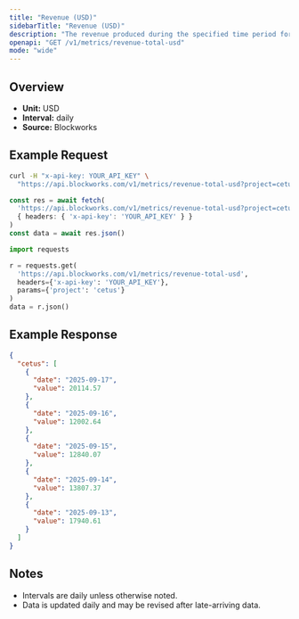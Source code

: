 ```yaml
---
title: "Revenue (USD)"
sidebarTitle: "Revenue (USD)"
description: "The revenue produced during the specified time period for given project."
openapi: "GET /v1/metrics/revenue-total-usd"
mode: "wide"
---
```


## Overview

- **Unit:** USD
- **Interval:** daily
- **Source:** Blockworks

## Example Request

<CodeGroup>

```bash cURL
curl -H "x-api-key: YOUR_API_KEY" \
  "https://api.blockworks.com/v1/metrics/revenue-total-usd?project=cetus"
```

```typescript TypeScript
const res = await fetch(
  'https://api.blockworks.com/v1/metrics/revenue-total-usd?project=cetus',
  { headers: { 'x-api-key': 'YOUR_API_KEY' } }
)
const data = await res.json()
```

```python Python
import requests

r = requests.get(
  'https://api.blockworks.com/v1/metrics/revenue-total-usd',
  headers={'x-api-key': 'YOUR_API_KEY'},
  params={'project': 'cetus'}
)
data = r.json()
```

</CodeGroup>

## Example Response

```json
{
  "cetus": [
    {
      "date": "2025-09-17",
      "value": 20114.57
    },
    {
      "date": "2025-09-16",
      "value": 12002.64
    },
    {
      "date": "2025-09-15",
      "value": 12840.07
    },
    {
      "date": "2025-09-14",
      "value": 13807.37
    },
    {
      "date": "2025-09-13",
      "value": 17940.61
    }
  ]
}
```

## Notes
- Intervals are daily unless otherwise noted.
- Data is updated daily and may be revised after late-arriving data.